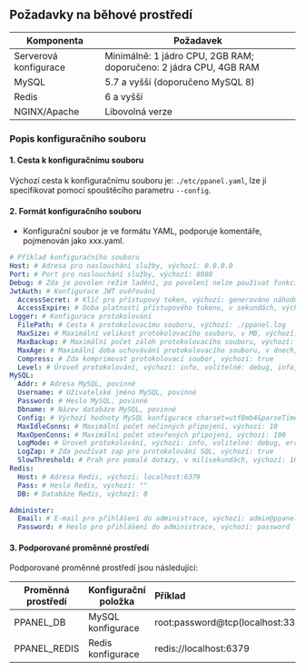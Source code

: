 ## Požadavky na běhové prostředí

| Komponenta            | Požadavek                                                         |
| --------------------- | ----------------------------------------------------------------- |
| Serverová konfigurace | Minimálně: 1 jádro CPU, 2GB RAM; doporučeno: 2 jádra CPU, 4GB RAM |
| MySQL                 | 5.7 a vyšší (doporučeno MySQL 8)                                  |
| Redis                 | 6 a vyšší                                                         |
| NGINX/Apache          | Libovolná verze                                                   |

### Popis konfiguračního souboru

#### 1. Cesta k konfiguračnímu souboru

Výchozí cesta k konfiguračnímu souboru je: `./etc/ppanel.yaml`, lze ji specifikovat pomocí spouštěcího parametru `--config`.

#### 2. Formát konfiguračního souboru

- Konfigurační soubor je ve formátu YAML, podporuje komentáře, pojmenován jako xxx.yaml.

```yaml
# Příklad konfiguračního souboru
Host: # Adresa pro naslouchání služby, výchozí: 0.0.0.0
Port: # Port pro naslouchání služby, výchozí: 8080
Debug: # Zda je povolen režim ladění, po povolení nelze používat funkci protokolování na pozadí, výchozí: false
JwtAuth: # Konfigurace JWT ověřování
  AccessSecret: # Klíč pro přístupový token, výchozí: generováno náhodně
  AccessExpire: # Doba platnosti přístupového tokenu, v sekundách, výchozí: 604800
Logger: # Konfigurace protokolování
  FilePath: # Cesta k protokolovacímu souboru, výchozí: ./ppanel.log
  MaxSize: # Maximální velikost protokolovacího souboru, v MB, výchozí: 50
  MaxBackup: # Maximální počet záloh protokolovacího souboru, výchozí: 3
  MaxAge: # Maximální doba uchovávání protokolovacího souboru, v dnech, výchozí: 30
  Compress: # Zda komprimovat protokolovací soubor, výchozí: true
  Level: # Úroveň protokolování, výchozí: info, volitelné: debug, info, warn, error, panic, fatal
MySQL:
  Addr: # Adresa MySQL, povinné
  Username: # Uživatelské jméno MySQL, povinné
  Password: # Heslo MySQL, povinné
  Dbname: # Název databáze MySQL, povinné
  Config: # Výchozí hodnoty MySQL konfigurace charset=utf8mb4&parseTime=true&loc=Asia%2FShanghai
  MaxIdleConns: # Maximální počet nečinných připojení, výchozí: 10
  MaxOpenConns: # Maximální počet otevřených připojení, výchozí: 100
  LogMode: # Úroveň protokolování, výchozí: info, volitelné: debug, error, warn, info
  LogZap: # Zda používat zap pro protokolování SQL, výchozí: true
  SlowThreshold: # Prah pro pomalé dotazy, v milisekundách, výchozí: 1000
Redis:
  Host: # Adresa Redis, výchozí: localhost:6379
  Pass: # Heslo Redis, výchozí: ""
  DB: # Databáze Redis, výchozí: 0

Administer:
  Email: # E-mail pro přihlášení do administrace, výchozí: admin@ppanel.dev
  Password: # Heslo pro přihlášení do administrace, výchozí: password
```

#### 3. Podporované proměnné prostředí

Podporované proměnné prostředí jsou následující:

| Proměnná prostředí | Konfigurační položka | Příklad                                    |
| ------------------ | -------------------- | :----------------------------------------- |
| PPANEL_DB          | MySQL konfigurace    | root:password@tcp(localhost:3306)/vpnboard |
| PPANEL_REDIS       | Redis konfigurace    | redis://localhost:6379                     |


<Giscus />
